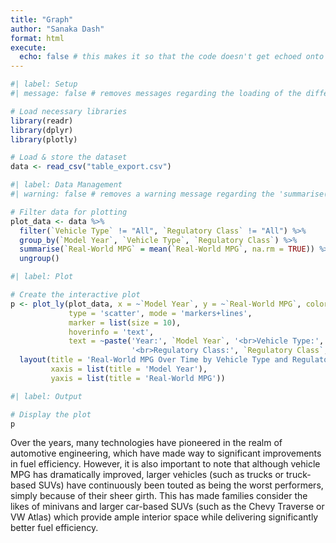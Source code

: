 ```yaml
---
title: "Graph"
author: "Sanaka Dash"
format: html
execute: 
  echo: false # this makes it so that the code doesn't get echoed onto the webpage
---
```


```r
#| label: Setup
#| message: false # removes messages regarding the loading of the different packages

# Load necessary libraries
library(readr)
library(dplyr)
library(plotly)

# Load & store the dataset
data <- read_csv("table_export.csv")
```

```r
#| label: Data Management
#| warning: false # removes a warning message regarding the 'summarise()' below

# Filter data for plotting
plot_data <- data %>%
  filter(`Vehicle Type` != "All", `Regulatory Class` != "All") %>%
  group_by(`Model Year`, `Vehicle Type`, `Regulatory Class`) %>%
  summarise(`Real-World MPG` = mean(`Real-World MPG`, na.rm = TRUE)) %>%
  ungroup()
```

```r
#| label: Plot

# Create the interactive plot
p <- plot_ly(plot_data, x = ~`Model Year`, y = ~`Real-World MPG`, color = ~`Vehicle Type`, symbol = ~`Regulatory Class`,
             type = 'scatter', mode = 'markers+lines',
             marker = list(size = 10),
             hoverinfo = 'text',
             text = ~paste('Year:', `Model Year`, '<br>Vehicle Type:', `Vehicle Type`,
                           '<br>Regulatory Class:', `Regulatory Class`, '<br>Real-World MPG:', `Real-World MPG`)) %>%
  layout(title = 'Real-World MPG Over Time by Vehicle Type and Regulatory Class',
         xaxis = list(title = 'Model Year'),
         yaxis = list(title = 'Real-World MPG'))
```

```r
#| label: Output

# Display the plot
p
```
Over the years, many technologies have pioneered in the realm of automotive engineering, which have made way to significant improvements in fuel efficiency. However, it is also important to note that although vehicle MPG has dramatically improved, larger vehicles (such as trucks or truck-based SUVs) have continuously been touted as being the worst performers, simply because of their sheer girth. This has made families consider the likes of minivans and larger car-based SUVs (such as the Chevy Traverse or VW Atlas) which provide ample interior space while delivering significantly better fuel efficiency.

